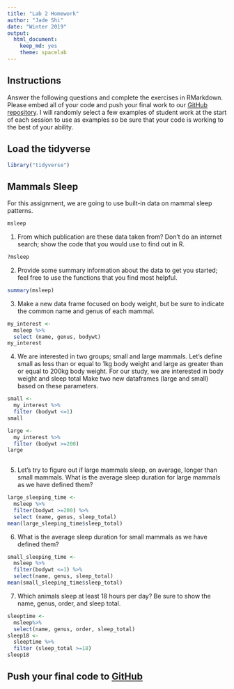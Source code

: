 ```yaml
---
title: "Lab 2 Homework"
author: "Jade Shi"
date: "Winter 2019"
output:
  html_document:
    keep_md: yes
    theme: spacelab
---
```


## Instructions
Answer the following questions and complete the exercises in RMarkdown. Please embed all of your code and push your final work to our [GitHub repository](https://github.com/FRS417-DataScienceBiologists). I will randomly select a few examples of student work at the start of each session to use as examples so be sure that your code is working to the best of your ability.


## Load the tidyverse
```r
library("tidyverse")
```

## Mammals Sleep
For this assignment, we are going to use built-in data on mammal sleep patterns.  
```r
msleep
```

1. From which publication are these data taken from? Don't do an internet search; show the code that you would use to find out in R.

```r
?msleep
```



2. Provide some summary information about the data to get you started; feel free to use the functions that you find most helpful.

```r
summary(msleep)
```


3. Make a new data frame focused on body weight, but be sure to indicate the common name and genus of each mammal.  
```r
my_interest <-
  msleep %>%
  select (name, genus, bodywt)
my_interest

```


4. We are interested in two groups; small and large mammals. Let's define small as less than or equal to 1kg body weight and large as greater than or equal to 200kg body weight. For our study, we are interested in body weight and sleep total Make two new dataframes (large and small) based on these parameters.  

```r
small <-
  my_interest %>%
  filter (bodywt <=1)
small

large <-
  my_interest %>%
  filter (bodywt >=200)
large
  
```


5. Let's try to figure out if large mammals sleep, on average, longer than small mammals. What is the average sleep duration for large mammals as we have defined them?
```r
large_sleeping_time <-
  msleep %>%
  filter(bodywt >=200) %>%
  select (name, genus, sleep_total) 
mean(large_sleeping_time$sleep_total)
```

6. What is the average sleep duration for small mammals as we have defined them?
```r
small_sleeping_time <-
  msleep %>%
  filter(bodywt <=1) %>%
  select(name, genus, sleep_total)
mean(small_sleeping_time$sleep_total)
```



7. Which animals sleep at least 18 hours per day? Be sure to show the name, genus, order, and sleep total.  

```r
sleeptime <-
  msleep%>%
  select(name, genus, order, sleep_total)
sleep18 <-
  sleeptime %>%
  filter (sleep_total >=18)
sleep18
```


## Push your final code to [GitHub](https://github.com/FRS417-DataScienceBiologists)